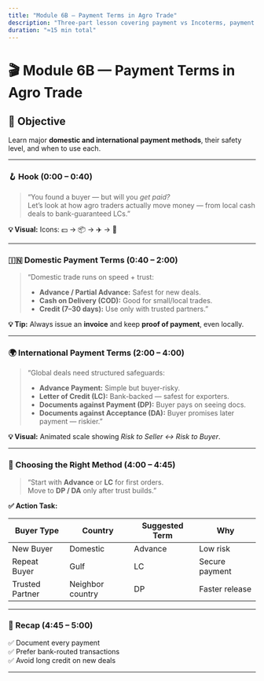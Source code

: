 ```yaml
---
title: "Module 6B — Payment Terms in Agro Trade"
description: "Three-part lesson covering payment vs Incoterms, payment methods, and practical Incoterm examples."
duration: "≈15 min total"
---
```


# 🎬 Module 6B — Payment Terms in Agro Trade

## 🎯 Objective

Learn major **domestic and international payment methods**, their safety level, and when to use each.

---

### 🪝 Hook (0:00 – 0:40)

> “You found a buyer — but will you _get paid?_  
> Let’s look at how agro traders actually move money — from local cash deals to bank-guaranteed LCs.”

**💡 Visual:** Icons: 💵 → 📦 → ✈️ → 🏦

---

### 🇮🇳 Domestic Payment Terms (0:40 – 2:00)

> “Domestic trade runs on speed + trust:
>
> - **Advance / Partial Advance:** Safest for new deals.
> - **Cash on Delivery (COD):** Good for small/local trades.
> - **Credit (7–30 days):** Use only with trusted partners.”

**💡 Tip:** Always issue an **invoice** and keep **proof of payment**, even locally.

---

### 🌍 International Payment Terms (2:00 – 4:00)

> “Global deals need structured safeguards:
>
> - **Advance Payment:** Simple but buyer-risky.
> - **Letter of Credit (LC):** Bank-backed — safest for exporters.
> - **Documents against Payment (DP):** Buyer pays on seeing docs.
> - **Documents against Acceptance (DA):** Buyer promises later payment — riskier.”

**💡 Visual:** Animated scale showing _Risk to Seller ↔ Risk to Buyer_.

---

### 🧮 Choosing the Right Method (4:00 – 4:45)

> “Start with **Advance** or **LC** for first orders.  
> Move to **DP / DA** only after trust builds.”

**✅ Action Task:**

| Buyer Type      | Country          | Suggested Term | Why            |
| --------------- | ---------------- | -------------- | -------------- |
| New Buyer       | Domestic         | Advance        | Low risk       |
| Repeat Buyer    | Gulf             | LC             | Secure payment |
| Trusted Partner | Neighbor country | DP             | Faster release |

---

### 🧾 Recap (4:45 – 5:00)

✅ Document every payment  
✅ Prefer bank-routed transactions  
✅ Avoid long credit on new deals

---
